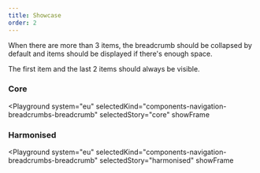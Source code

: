 ```yaml
---
title: Showcase
order: 2
---
```



When there are more than 3 items, the breadcrumb should be collapsed by default and items should be displayed if there's enough space.

The first item and the last 2 items should always be visible.

### Core

<Playground
  system="eu"
  selectedKind="components-navigation-breadcrumbs-breadcrumb"
  selectedStory="core"
  showFrame
>
  <Html markup={breadcrumbLongCore} />
</Playground>

### Harmonised

<Playground
  system="eu"
  selectedKind="components-navigation-breadcrumbs-breadcrumb"
  selectedStory="harmonised"
  showFrame
>
  <Html markup={breadcrumbLongHarmonised} />
</Playground>
